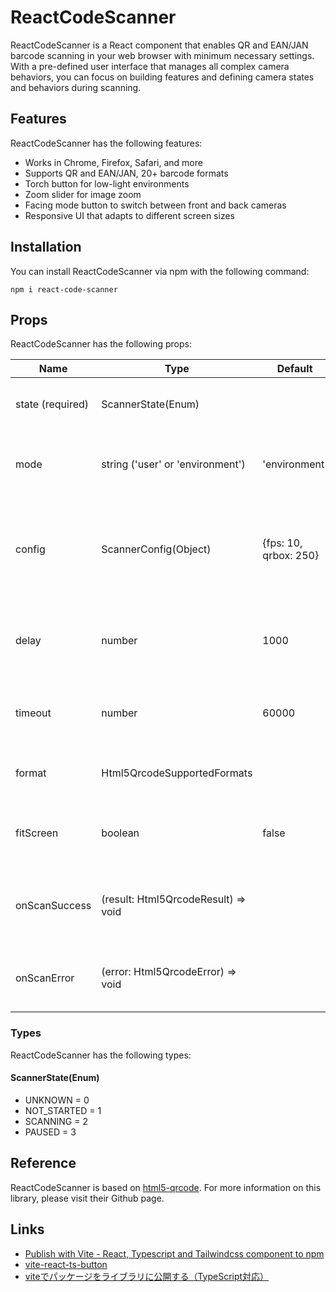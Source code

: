 
<Meta title="Feature/Introduction" />

# ReactCodeScanner

ReactCodeScanner is a React component that enables QR and EAN/JAN barcode scanning in your web browser with minimum necessary settings. With a pre-defined user interface that manages all complex camera behaviors, you can focus on building features and defining camera states and behaviors during scanning.

## Features

ReactCodeScanner has the following features:

- Works in Chrome, Firefox, Safari, and more
- Supports QR and EAN/JAN, 20+ barcode formats
- Torch button for low-light environments
- Zoom slider for image zoom
- Facing mode button to switch between front and back cameras
- Responsive UI that adapts to different screen sizes

## Installation

You can install ReactCodeScanner via npm with the following command:

```
npm i react-code-scanner
```


## Props

ReactCodeScanner has the following props:

| Name             | Type                                    | Default                              | Description                                                                                      |
| ---------------- | --------------------------------------- | ------------------------------------ | ------------------------------------------------------------------------------------------------ |
| state (required) | ScannerState(Enum)                      |                                      | Defines the current state of the scanner                                                         |
| mode             | string ('user' or 'environment')        | 'environment'                        | Defines the default facing mode of the camera (front or back)                                    |
| config           | ScannerConfig(Object)                   | \{fps: 10, qrbox: 250}                | Defines the camera configuration, such as frames per second and QR code box size                 |
| delay            | number                                  | 1000                                 | Defines the delay between scanned events in milliseconds                                         |
| timeout          | number                                  | 60000                                | Defines the timeout in milliseconds for camera stoppage                                          |
| format           | Html5QrcodeSupportedFormats             |                                      | Defines the supported barcode format                                                             |
| fitScreen        | boolean                                 | false                                | Defines whether the scanner should fit the screen or not                                         |
| onScanSuccess    | (result: Html5QrcodeResult) => void     |                                      | Defines the callback function for when scanning is successful                                    |
| onScanError      | (error: Html5QrcodeError) => void       |                                      | Defines the callback function for when scanning fails                                            |


### Types

ReactCodeScanner has the following types:

#### ScannerState(Enum)

- UNKNOWN = 0
- NOT_STARTED = 1
- SCANNING = 2
- PAUSED = 3

## Reference

ReactCodeScanner is based on [html5-qrcode](https://github.com/mebjas/html5-qrcode). For more information on this library, please visit their Github page.


## Links

- [Publish with Vite - React, Typescript and Tailwindcss component to npm](https://www.youtube.com/watch?v=XKfeczZyEzc)
- [vite-react-ts-button](https://github.com/frontend-mastery-web/vite-react-ts-button)
- [viteでパッケージをライブラリに公開する（TypeScript対応）](https://zenn.dev/drop_table_user/articles/7b043bef6cec29)


